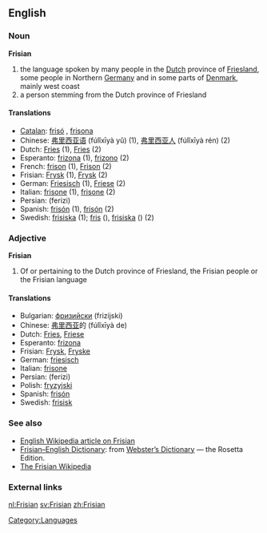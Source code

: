 ==English==
===Noun===
'''Frisian'''

# the language spoken by many people in the [[Dutch]] province of [[Friesland]], some people in Northern [[Germany]] and in some parts of [[Denmark]], mainly west coast 
# a person stemming from the Dutch province of Friesland

====Translations====
*[[Catalan]]: [[frisó]] {{m}}, [[frisona]] {{f}}
*Chinese: [[弗里西亚语]] (fúlǐxīyà yǔ) (1), [[弗里西亚人]] (fúlǐxīyà rén) (2)
*Dutch: [[Fries]] {{n}} (1), [[Fries]] {{m}} (2)
*Esperanto: [[frizona]] (1), [[frizono]] (2)
*French: [[frison]] {{m}} (1), [[Frison]] {{m}} (2)
*Frisian: [[Frysk]] {{n}} (1), [[Frysk]] {{m}} (2)
*German: [[Friesisch]] {{n}} (1), [[Friese]] {{m}} (2)
*Italian: [[frisone]] {{m}} (1), [[frisone]] {{m}} (2)
*Persian: {{FAchar|[[فریزی]]}} (ferizi)
*Spanish: [[frisón]] {{m}} (1), [[frisón]] {{m}} (2)
*Swedish: [[frisiska]] {{c}} (1); [[fris]] {{c}} ({{m}}), [[frisiska]] {{c}} ({{f}}) (2)

===Adjective===
'''Frisian'''

#Of or pertaining to the Dutch province of Friesland, the Frisian people or the Frisian language 

====Translations====
*Bulgarian: [[фризийски]] (frizijski) {{m}}
*Chinese: [[弗里西亚]]的 (fúlǐxīyà de)
*Dutch: [[Fries]], [[Friese]]
*Esperanto: [[frizona]]
*Frisian: [[Frysk]], [[Fryske]]
*German: [[friesisch]]
*Italian: [[frisone]]
*Persian: {{FAchar|[[فریزی]]}} (ferizi)
*Polish: [[fryzyjski]]
*Spanish: [[frisón]]
*Swedish: [[frisisk]]

===See also===
{{interwiktionary|code=nl}}
* [[w:Frisian|English Wikipedia article on Frisian]]
* [http://www.websters-online-dictionary.org/definition/Frisian-english/ Frisian–English Dictionary]: from [http://www.websters-online-dictionary.org/ Webster’s Dictionary] — the Rosetta Edition.
* [http://fy.wikipedia.org/wiki/Haadside The Frisian Wikipedia]

===External links===
{{ethnologue|lang=Northern Frisian|code=frr}}
{{ethnologue|lang=Western Frisian|code=fri}}

[[Category:Languages]]

[[nl:Frisian]]
[[sv:Frisian]]
[[zh:Frisian]]